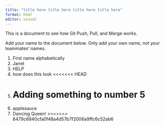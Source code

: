 ```yaml
---
title: "title here title here title here title here"
format: html
editor: visual
---
```


This is a document to see how Git Push, Pull, and Merge works.

Add your name to the document below. Only add your own name, not your teammates' names.

1.  First name alphabetically
2.  Janet
3.  HELP
4.  how does this look
<<<<<<< HEAD
5.  Adding something to number 5
=======
5.  applesauce
6.  Dancing Queen!
>>>>>>> 8479c6840cfa0f48a4d57b7f2006a9ffc6c52ab6
